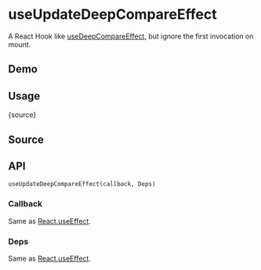 # useUpdateDeepCompareEffect


<HooksType category="Lifecycle" lowLevel />

A React Hook like [useDeepCompareEffect](/reference/use-deep-compare-effect), but ignore the first invocation on mount.

## Demo


<App />

## Usage


<RawCode>{source}</RawCode>

## Source


<Source />

## API

```tsx
useUpdateDeepCompareEffect(callback, Deps)
```

### Callback

Same as [React.useEffect](https://react.dev/reference/react/useEffect).

### Deps

Same as [React.useEffect](https://react.dev/reference/react/useEffect).
